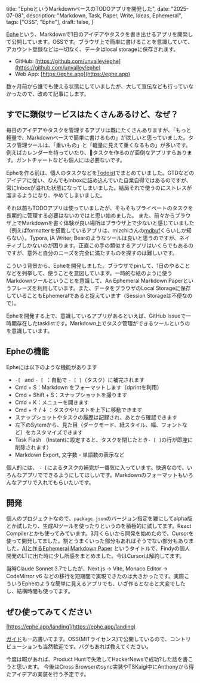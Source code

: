   title: "EpheというMarkdownベースのTODOアプリを開発した",
  date: "2025-07-08",
  description: "Markdown, Task, Paper, Write, Ideas, Ephemeral",
  tags: ["OSS", "Ephe"],
  draft: false,
}

[Ephe](https://ephe.app/landing)という、Markdownで1日のアイデアやタスクを書き出せるアプリを開発して公開しています。OSSです。ブラウザ上で簡単に書けることを意識していて、アカウント登録などは一切なく、データはlocal storageに保存されます。

- GitHub: [https://github.com/unvalley/ephe](https://github.com/unvalley/ephe)
- Web App: [https://ephe.app](https://ephe.app)

数ヶ月前から誰でも使える状態にしていましたが、大して宣伝なども行っていなかったので、改めて記事にします。

## すでに類似サービスはたくさんあるけど、なぜ？

毎日のアイデアやタスクを管理するアプリは既にたくさんありますが、「もっと軽量で、Markdownベースで簡単に書けるもの」が欲しいと思っていました。タスク管理ツールは、「重いもの」と「軽量に見えて重くなるもの」が多いです。例えばカレンダーを持っていたり、タスクを作るのが面倒なアプリすらあります。ガントチャートなども個人には必要ないです。

Epheを作る前は、個人のタスクなどを[Todoist](https://todoist.com)でまとめていました。GTDなどのアイデアに従い、なんでもInboxに詰め込んでいた自業自得ではあるのですが、常にInboxが溢れた状態になってしまいました。結局それで使うのにストレスが溜まるようになり、やめてしまいました。

それ以前もTODOアプリは使っていましたが、そもそもプライベートのタスクを長期的に管理する必要はないのではと思い始めました。
また、前々からブラウザ上でMarkdownを書く体験が良い場所はブラウザ上で少ないと感じていました（例えばformatterを搭載しているアプリは、mizchiさんの[mdbuf](https://github.com/mizchi/mdbuf)くらいしか知らない）。Typora, iA Writer, Bearのようなツールは良いと思うのですが、ネイティブしかないのが困ります。正直この手の類似するアプリはいくらでもあるのですが、意外と自分のニーズを完全に満たすものを探すのは難しいです。

こういう背景から、Epheを開発しました。ブラウザでpinして、1日のやることなどを列挙して、使うことを意図しています。一時的な紙のように使うMarkdownツールということを意識して、An Ephemeral Markdown Paperというフレーズを利用しています。また、データをブラウザのLocal Storageに保存していることもEphemeralであると捉えています（Session Storageは不便なので）。

Epheを開発する上で、意識しているアプリがあるといえば、GitHub Issueで一時期存在したtasklistです。Markdown上でタスク管理ができるツールというのを意識しています。

## Epheの機能

Epheには以下のような機能があります

- `-[ ` and `- [ `：自動で `- [ ]`（タスク）に補完されます
- Cmd + S：Markdown をフォーマットします（dprintを利用）
- Cmd + Shift + S：スナップショットを撮ります
- Cmd + K：メニューを開きます
- Cmd + ↑ / ↓ ：タスクやリストを上下に移動できます
- スナップショットやタスクの履歴は記録され、あとから確認できます
- 左下のSytemから、見た目（ダークモード、紙スタイル、幅、フォントなど）をカスタマイズできます
- Task Flash （Instantに設定すると、タスクを閉じたとき`- [ ]`の行が即座に削除されます）
- Markdown Export, 文字数・単語数の表示など

個人的には、 `- [`によるタスクの補完が一番気に入っています。快適なので、いろんなアプリでできるようにしてほしいです。Markdownのフォーマットもいろんなアプリで入れてもらいたいです。

## 開発

個人のプロジェクトなので、`package.json`のバージョン指定を雑にしてalpha版とか試したり、生成AIツールを使ったりというのを積極的に試してます。React Compilerとかも使ってみています。3月くらいから開発を始めたので、Cursorを使って開発してました。割とうまくいった部分もあればそうでない部分もありました。[AIと作るEphemeral Markdown Paper](https://speakerdeck.com/unvalley/building-an-ephemeral-markdown-paper-with-ai) というタイトルで、Findyの個人開発のLTに出た時に少し所感をまとめました。今はCursorは解約してます。

当時Claude Sonnet 3.7でしたが、Next.js → Vite, Monaco Editor → CodeMirror v6 などの移行を短期間で実現できたのは大きかったです。実際こういうEpheのような簡単に見えるアプリでも、いざ作るとなると大変でしたし、結構時間も使ってます。

## ぜひ使ってみてください

[https://ephe.app/landing](https://ephe.app/landing)

[ガイド](https://github.com/unvalley/ephe/blob/main/.github/guide.md)も一応書いてます。OSS(MITライセンス)で公開しているので、コントリビューションも当然歓迎です。バグもあれば教えてください。

今度は暇があれば、Product Huntで失敗してHackerNewsで成功?した話を書こうと思います。
今後はCross Browserのsync実装やTSKaigi中にAnthonyから得たアイデアの実装を行う予定です。
